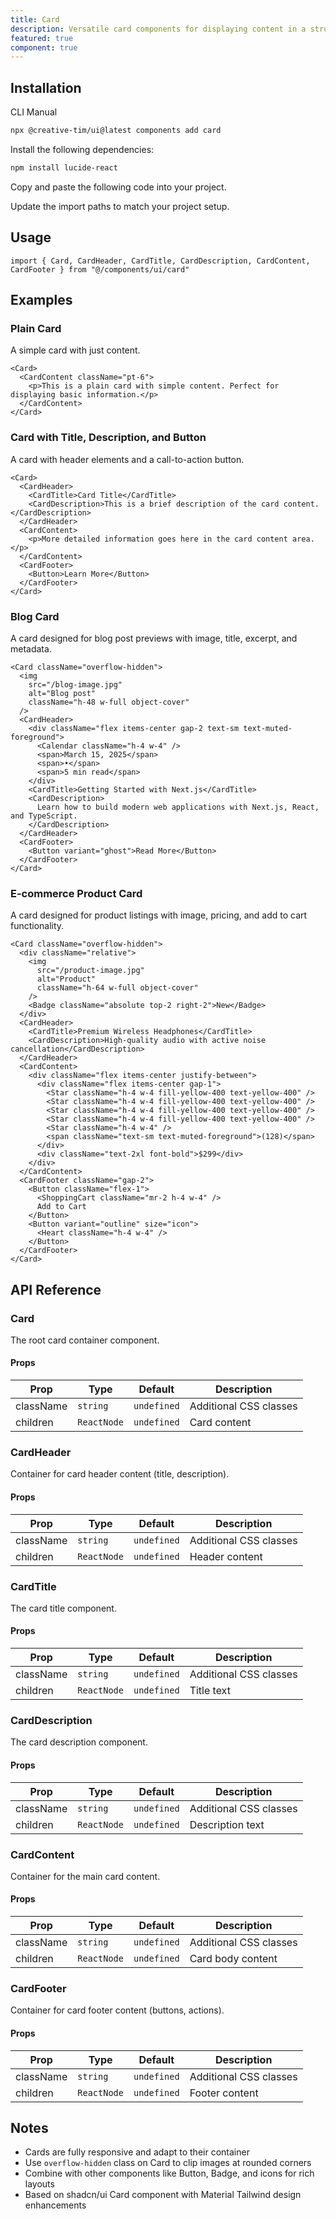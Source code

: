 ```yaml
---
title: Card
description: Versatile card components for displaying content in a structured, visually appealing format.
featured: true
component: true
---
```


<ComponentPreview
  name="card-demo"
  description="A collection of card variations."
/>

## Installation

<CodeTabs>

<TabsList>
  <TabsTrigger value="cli">CLI</TabsTrigger>
  <TabsTrigger value="manual">Manual</TabsTrigger>
</TabsList>
<TabsContent value="cli">

```bash
npx @creative-tim/ui@latest components add card
```

</TabsContent>

<TabsContent value="manual">

<Steps>

<Step>Install the following dependencies:</Step>

```bash
npm install lucide-react
```

<Step>Copy and paste the following code into your project.</Step>

<ComponentSource
  name="card"
  title="components/ui/card.tsx"
/>

<Step>Update the import paths to match your project setup.</Step>

</Steps>

</TabsContent>

</CodeTabs>

## Usage

```tsx showLineNumbers
import { Card, CardHeader, CardTitle, CardDescription, CardContent, CardFooter } from "@/components/ui/card"
```

## Examples

### Plain Card

A simple card with just content.

<ComponentPreview
  name="card-plain"
  description="A plain card with basic content."
/>

```tsx showLineNumbers {3-9}
<Card>
  <CardContent className="pt-6">
    <p>This is a plain card with simple content. Perfect for displaying basic information.</p>
  </CardContent>
</Card>
```

### Card with Title, Description, and Button

A card with header elements and a call-to-action button.

<ComponentPreview
  name="card-with-button"
  description="A card with title, description, and action button."
/>

```tsx showLineNumbers {3-16}
<Card>
  <CardHeader>
    <CardTitle>Card Title</CardTitle>
    <CardDescription>This is a brief description of the card content.</CardDescription>
  </CardHeader>
  <CardContent>
    <p>More detailed information goes here in the card content area.</p>
  </CardContent>
  <CardFooter>
    <Button>Learn More</Button>
  </CardFooter>
</Card>
```

### Blog Card

A card designed for blog post previews with image, title, excerpt, and metadata.

<ComponentPreview
  name="card-blog"
  description="A blog post card with image and metadata."
/>

```tsx showLineNumbers {3-24}
<Card className="overflow-hidden">
  <img 
    src="/blog-image.jpg" 
    alt="Blog post" 
    className="h-48 w-full object-cover"
  />
  <CardHeader>
    <div className="flex items-center gap-2 text-sm text-muted-foreground">
      <Calendar className="h-4 w-4" />
      <span>March 15, 2025</span>
      <span>•</span>
      <span>5 min read</span>
    </div>
    <CardTitle>Getting Started with Next.js</CardTitle>
    <CardDescription>
      Learn how to build modern web applications with Next.js, React, and TypeScript.
    </CardDescription>
  </CardHeader>
  <CardFooter>
    <Button variant="ghost">Read More</Button>
  </CardFooter>
</Card>
```

### E-commerce Product Card

A card designed for product listings with image, pricing, and add to cart functionality.

<ComponentPreview
  name="card-ecommerce"
  description="An e-commerce product card with pricing and actions."
/>

```tsx showLineNumbers {3-39}
<Card className="overflow-hidden">
  <div className="relative">
    <img 
      src="/product-image.jpg" 
      alt="Product" 
      className="h-64 w-full object-cover"
    />
    <Badge className="absolute top-2 right-2">New</Badge>
  </div>
  <CardHeader>
    <CardTitle>Premium Wireless Headphones</CardTitle>
    <CardDescription>High-quality audio with active noise cancellation</CardDescription>
  </CardHeader>
  <CardContent>
    <div className="flex items-center justify-between">
      <div className="flex items-center gap-1">
        <Star className="h-4 w-4 fill-yellow-400 text-yellow-400" />
        <Star className="h-4 w-4 fill-yellow-400 text-yellow-400" />
        <Star className="h-4 w-4 fill-yellow-400 text-yellow-400" />
        <Star className="h-4 w-4 fill-yellow-400 text-yellow-400" />
        <Star className="h-4 w-4" />
        <span className="text-sm text-muted-foreground">(128)</span>
      </div>
      <div className="text-2xl font-bold">$299</div>
    </div>
  </CardContent>
  <CardFooter className="gap-2">
    <Button className="flex-1">
      <ShoppingCart className="mr-2 h-4 w-4" />
      Add to Cart
    </Button>
    <Button variant="outline" size="icon">
      <Heart className="h-4 w-4" />
    </Button>
  </CardFooter>
</Card>
```

## API Reference

### Card

The root card container component.

#### Props

| Prop      | Type        | Default     | Description                    |
| --------- | ----------- | ----------- | ------------------------------ |
| className | `string`    | `undefined` | Additional CSS classes         |
| children  | `ReactNode` | `undefined` | Card content                   |

### CardHeader

Container for card header content (title, description).

#### Props

| Prop      | Type        | Default     | Description                    |
| --------- | ----------- | ----------- | ------------------------------ |
| className | `string`    | `undefined` | Additional CSS classes         |
| children  | `ReactNode` | `undefined` | Header content                 |

### CardTitle

The card title component.

#### Props

| Prop      | Type        | Default     | Description                    |
| --------- | ----------- | ----------- | ------------------------------ |
| className | `string`    | `undefined` | Additional CSS classes         |
| children  | `ReactNode` | `undefined` | Title text                     |

### CardDescription

The card description component.

#### Props

| Prop      | Type        | Default     | Description                    |
| --------- | ----------- | ----------- | ------------------------------ |
| className | `string`    | `undefined` | Additional CSS classes         |
| children  | `ReactNode` | `undefined` | Description text               |

### CardContent

Container for the main card content.

#### Props

| Prop      | Type        | Default     | Description                    |
| --------- | ----------- | ----------- | ------------------------------ |
| className | `string`    | `undefined` | Additional CSS classes         |
| children  | `ReactNode` | `undefined` | Card body content              |

### CardFooter

Container for card footer content (buttons, actions).

#### Props

| Prop      | Type        | Default     | Description                    |
| --------- | ----------- | ----------- | ------------------------------ |
| className | `string`    | `undefined` | Additional CSS classes         |
| children  | `ReactNode` | `undefined` | Footer content                 |

## Notes

- Cards are fully responsive and adapt to their container
- Use `overflow-hidden` class on Card to clip images at rounded corners
- Combine with other components like Button, Badge, and icons for rich layouts
- Based on shadcn/ui Card component with Material Tailwind design enhancements

